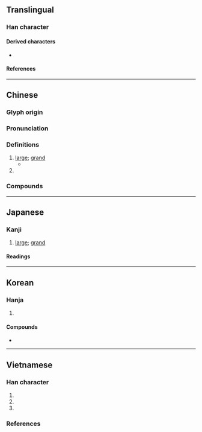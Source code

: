 {{character info/new}}
==Translingual==

===Han character===
{{Han char|rn=1|rad=一|as=04|sn=5|four=10109|canj=MFM|ids=⿱不一}}

====Derived characters====
* {{l|mul|[[伾]], [[呸]], [[坯]], [[㚰]], [[岯]], [[𢓖]], [[怌]], [[抷]], [[𣳎]], [[狉]], [[𨸹]], [[𣆏]], [[胚]], [[柸]], [[𤇨]], [[𤘹]], [[㺽]], [[𥅊]], [[𥑜]], [[𥘻]], [[秠]], [[𥹂]], [[䋔]]([[𫄞]]), [[蚽]], [[𣌹]], [[𠃂]], [[𫌶]], [[豾]], [[𨠙]], [[鉟]], [[𨸿]], [[𩎜]], [[𩚼]], [[駓]]([[𬳵]]), [[魾]], [[𪀇]], [[噽]], [[邳]], [[𣬾]], [[𣓺]], [[䪹]], [[䲹]], [[苤]], [[𤵛]], [[𨴈]], [[𩈓]], [[髬]], [[𪢩]], [[𨲐]], [[𩓭]], [[𩔌]]}}

====References====
{{Han ref|kx=0077.100|dkj=00030|dj=0155.010|hdz=10015.010|uh=4E15}}

----

==Chinese==
{{zh-forms|alt=㔻,㶨,𠦓,⿱不于}}

===Glyph origin===
{{Han etym}}

===Pronunciation===
{{zh-pron
|m=pī
|c=pei1
|mn=phi
|mc=y
|oc=y
|cat=a
}}

===Definitions===
{{zh-hanzi}}

# [[large]]; [[grand]]
#* {{zh-x|天下 之 壯觀，王者 之 丕 業。|ref=Shiji}}
# {{surname|lang=zh}}

===Compounds===
{{zh-der|丕烈|丕林島|丕績|丕變|丕基|丕顯|丕丕|丕業|丕靈|春丕峽|氣丕丕}}

----

==Japanese==
{{wp|lang=ja}}

===Kanji===
{{ja-kanji|grade=uc|rs=一04}}

# [[large]]; [[grand]]

====Readings====
{{ja-readings
|goon=ひ
|kanon=ひ
|kun=おお-き.い<おほ-き.い
}}

----

==Korean==

===Hanja===
{{ko-hanja|크다|클|비}}

# {{hanja form of|비|[[large]]; [[grand]]}}

====Compounds====
{{der-top3|Compounds}}
* {{ko-l|비자|丕子}}
{{der-bottom}}

----

==Vietnamese==

===Han character===
{{vi-readings|rs=一04
|hanviet=phi-tdcndg;tdcntd;gdhn;bonet;genibrel
|phienthiet=鋪悲 phô bi
|nom=vầy-tdcndg;tdcntd;gdhn;btcn;bonet;genibrel;taberd, vậy-tdcndg;tdcntd;gdhn;bonet;genibrel;taberd, phỉ-tdcndg;tdcntd;gdhn;btcn, bậy-gdhn;btcn;genibrel, phơi-tdcndg, chăng-gdhn, chẳng-gdhn, phi-btcn
}}

# {{han tu form of|phi|[[large]]; [[grand]]}}
# {{Nom form of|vầy|[[such]]; [[like]] [[this]]}}
# {{Nom form of|vậy|[[so]]; [[thus]]}}

===References===
<references/>